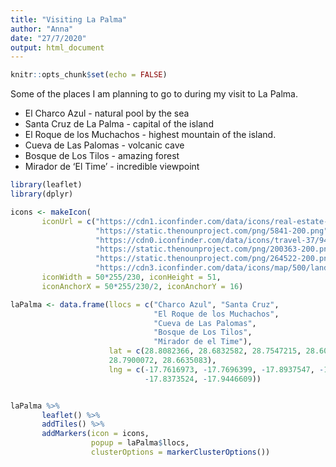 ```yaml
---
title: "Visiting La Palma"
author: "Anna"
date: "27/7/2020"
output: html_document
---
```


```r
knitr::opts_chunk$set(echo = FALSE)
```

Some of the places I am planning to go to during my visit to La Palma. 

- El Charco Azul - natural pool by the sea 
- Santa Cruz de La Palma - capital of the island 
- El Roque de los Muchachos - highest mountain of the island.
- Cueva de Las Palomas - volcanic cave 
- Bosque de Los Tilos - amazing forest 
- Mirador de 'El Time' - incredible viewpoint

```r
library(leaflet)
library(dplyr)

icons <- makeIcon(
       iconUrl = c("https://cdn1.iconfinder.com/data/icons/real-estate-94/200/810-512.png",
                   "https://static.thenounproject.com/png/5841-200.png",
                   "https://cdn0.iconfinder.com/data/icons/travel-37/94/mountain-512.png",
                   "https://static.thenounproject.com/png/200363-200.png",
                   "https://static.thenounproject.com/png/264522-200.png",
                   "https://cdn3.iconfinder.com/data/icons/map/500/landmark-512.png"),
       iconWidth = 50*255/230, iconHeight = 51,
       iconAnchorX = 50*255/230/2, iconAnchorY = 16)

laPalma <- data.frame(llocs = c("Charco Azul", "Santa Cruz",
                                "El Roque de los Muchachos", 
                                "Cueva de Las Palomas", 
                                "Bosque de Los Tilos",
                                "Mirador de el Time"),
                      lat = c(28.8082366, 28.6832582, 28.7547215, 28.6012378,
                      28.7900072, 28.6635083),
                      lng = c(-17.7616973, -17.7696399, -17.8937547, -17.8927678,
                              -17.8373524, -17.9446609))


laPalma %>%
       leaflet() %>%
       addTiles() %>%
       addMarkers(icon = icons,
                  popup = laPalma$llocs,
                  clusterOptions = markerClusterOptions())
```


